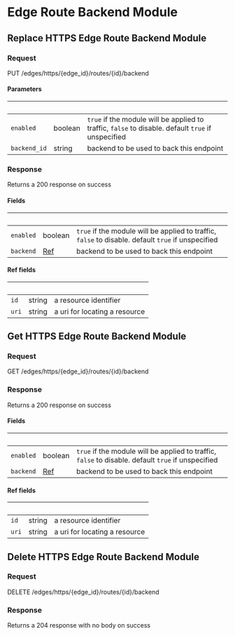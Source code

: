 
# Edge Route Backend Module

## Replace HTTPS Edge Route Backend Module

### Request

PUT /edges/https/{edge_id}/routes/{id}/backend

<EdgeRouteBackendModuleReplaceRequest />

#### Parameters

| &nbsp;       | &nbsp;  | &nbsp;                                                                                             |
| ------------ | ------- | -------------------------------------------------------------------------------------------------- |
| `enabled`    | boolean | `true` if the module will be applied to traffic, `false` to disable. default `true` if unspecified |
| `backend_id` | string  | backend to be used to back this endpoint                                                           |

### Response

Returns a 200 response on success

<EdgeRouteBackendModuleReplaceResponse />

#### Fields

| &nbsp;    | &nbsp;             | &nbsp;                                                                                             |
| --------- | ------------------ | -------------------------------------------------------------------------------------------------- |
| `enabled` | boolean            | `true` if the module will be applied to traffic, `false` to disable. default `true` if unspecified |
| `backend` | [Ref](#ref-fields) | backend to be used to back this endpoint                                                           |

#### Ref fields

| &nbsp; | &nbsp; | &nbsp;                        |
| ------ | ------ | ----------------------------- |
| `id`   | string | a resource identifier         |
| `uri`  | string | a uri for locating a resource |

## Get HTTPS Edge Route Backend Module

### Request

GET /edges/https/{edge_id}/routes/{id}/backend

<EdgeRouteBackendModuleGetRequest />

### Response

Returns a 200 response on success

<EdgeRouteBackendModuleGetResponse />

#### Fields

| &nbsp;    | &nbsp;             | &nbsp;                                                                                             |
| --------- | ------------------ | -------------------------------------------------------------------------------------------------- |
| `enabled` | boolean            | `true` if the module will be applied to traffic, `false` to disable. default `true` if unspecified |
| `backend` | [Ref](#ref-fields) | backend to be used to back this endpoint                                                           |

#### Ref fields

| &nbsp; | &nbsp; | &nbsp;                        |
| ------ | ------ | ----------------------------- |
| `id`   | string | a resource identifier         |
| `uri`  | string | a uri for locating a resource |

## Delete HTTPS Edge Route Backend Module

### Request

DELETE /edges/https/{edge_id}/routes/{id}/backend

<EdgeRouteBackendModuleDeleteRequest />

### Response

Returns a 204 response with no body on success
